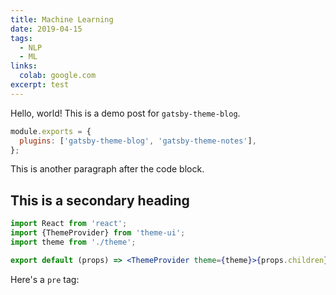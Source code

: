 ```yaml
---
title: Machine Learning
date: 2019-04-15
tags:
  - NLP
  - ML
links:
  colab: google.com
excerpt: test
---
```


Hello, world! This is a demo post for `gatsby-theme-blog`.

```javascript
module.exports = {
  plugins: ['gatsby-theme-blog', 'gatsby-theme-notes'],
};
```

This is another paragraph after the code block.

## This is a secondary heading

```jsx
import React from 'react';
import {ThemeProvider} from 'theme-ui';
import theme from './theme';

export default (props) => <ThemeProvider theme={theme}>{props.children}</ThemeProvider>;
```

Here's a `pre` tag:
